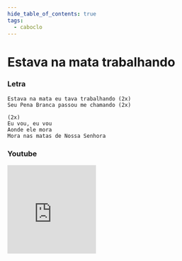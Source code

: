 ```yaml
---
hide_table_of_contents: true
tags:
  - caboclo
---
```


# Estava na mata trabalhando

### Letra

```text
Estava na mata eu tava trabalhando (2x)
Seu Pena Branca passou me chamando (2x)

(2x)
Eu vou, eu vou
Aonde ele mora
Mora nas matas de Nossa Senhora
```

### Youtube

<iframe
  width="200"
  height="200"
  src="https://www.youtube.com/embed/TfQb7IbfCb8"
  title="YouTube video player"
  frameborder="0"
  allow="accelerometer; autoplay; clipboard-write; encrypted-media; gyroscope; picture-in-picture; web-share"
  referrerpolicy="strict-origin-when-cross-origin"
  allowfullscreen
></iframe>
